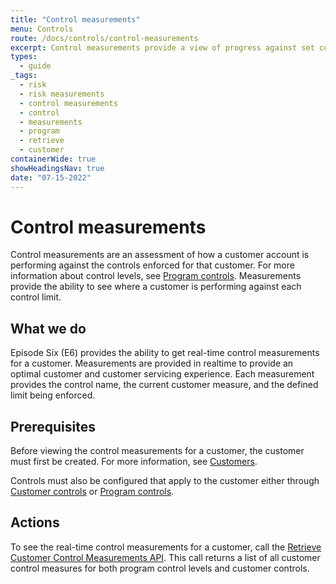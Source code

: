 ```yaml
---
title: "Control measurements"
menu: Controls
route: /docs/controls/control-measurements
excerpt: Control measurements provide a view of progress against set controls thresholds.
types: 
  - guide
_tags:
  - risk
  - risk measurements
  - control measurements
  - control
  - measurements
  - program
  - retrieve
  - customer
containerWide: true
showHeadingsNav: true
date: "07-15-2022"
---
```


# Control measurements

Control measurements are an assessment of how a customer account is performing against the controls enforced for that customer. For more information about control levels, see [Program controls](/docs/controls/program-controls). Measurements provide the ability to see where a customer is performing against each control limit.

## What we do

Episode Six (E6) provides the ability to get real-time control measurements for a customer. Measurements are provided in realtime to provide an optimal customer and customer servicing experience. Each measurement provides the control name, the current customer measure, and the defined limit being enforced.

<!--Requires a diagram later-->

## Prerequisites

Before viewing the control measurements for a customer, the customer must first be created. For more information, see [Customers](/docs/customers/customers).

Controls must also be configured that apply to the customer either through [Customer controls](/docs/controls/customer-controls) or [Program controls](/docs/controls/program-controls).

## Actions

To see the real-time control measurements for a customer, call the [Retrieve Customer Control Measurements API](/tech-specs/controls/measures-and-alerts/api?#operation/net.e6tech.h3.middletier.api.v1.partner.customer.CustomerAPI_getTransactionAlerts_GET). This call returns a list of all customer control measures for both program control levels and customer controls.
